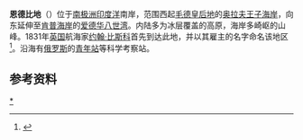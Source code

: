 {{Location map
 |Antarctica
 |mark=<!--dot-->Blue pog.svg
 |lon_dir=E  
 |lat_dir=S
 |lat_deg=67|lat_min=30|lat_sec=
 |lon_deg=53|lon_min=00|lon_sec=
 |caption=<div style="text-align: center;">恩德比地在[[南极洲|南极洲]]的位置。</div>
 |position=right
 |width=250
 |float=right
}}
'''恩德比地'''（{{lang-en|Enderby Land}}）位于[[南极洲|南极洲]][[印度洋|印度洋]]南岸，范围西起[[毛德皇后地|毛德皇后地]]的[[奥拉夫王子海岸|奥拉夫王子海岸]]，向东延伸至[[肯普海岸|肯普海岸]]的[[爱德华八世湾|爱德华八世湾]]。内陆多为冰层覆盖的高原，海岸多崎岖的山峰。1831年[[英国|英国]]航海家[[约翰·比斯科|约翰·比斯科]]首先到达此地，并以其雇主的名字命名该地区<ref>{{Cite web |url=http://www.britannica.com/EBchecked/topic/186810/Enderby-Land |title=www.britannica.com |access-date=2011-12-14 |archive-date=2014-11-12 |archive-url=https://web.archive.org/web/20141112025214/http://www.britannica.com/EBchecked/topic/186810/Enderby-Land |dead-url=no }}</ref>。沿海有[[俄罗斯|俄罗斯]]的[[青年站|青年站]]等科学考察站。
==参考资料==
{{reflist}}
{{coord|67|30|S|53|00|E|scale:5000000|display=title}}
{{Authority control}}
[[Category:恩德比地|*]]